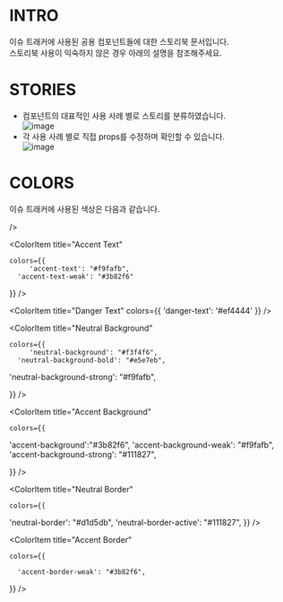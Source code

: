 
<Meta title="Introduction" />

# INTRO

이슈 트래커에 사용된 공용 컴포넌트들에 대한 스토리북 문서입니다. <br />
스토리북 사용이 익숙하지 않은 경우 아래의 설명을 참조해주세요.

# STORIES

- 컴포넌트의 대표적인 사용 사례 별로 스토리를 분류하였습니다. <br/>
  ![image](https://github.com/caesar1030/clean-architecture-issue-tracker/assets/76683390/b502def1-1893-4630-96db-700f5ad7cf8d) <br/>
- 각 사용 사례 별로 직접 props를 수정하며 확인할 수 있습니다.<br/>
  ![image](https://github.com/caesar1030/clean-architecture-issue-tracker/assets/76683390/98323d1b-5d8b-4934-8a71-4bf49531f512)<br/>

# COLORS

이슈 트래커에 사용된 색상은 다음과 같습니다.

<ColorPalette>
  <ColorItem
    title="Neutral Text"
    colors={{
      'neutral-text': '#374151',
      'neutral-text-weak': "#4b5563",
    'neutral-text-strong':  "#111827",
    }}

/>

  <ColorItem
    title="Accent Text"

    colors={{
         'accent-text': "#f9fafb",
      'accent-text-weak': "#3b82f6"

}}
/>

<ColorItem title="Danger Text" colors={{ 'danger-text': '#ef4444' }} />

 <ColorItem
    title="Neutral Background"

    colors={{
         'neutral-background': "#f3f4f6",
      'neutral-background-bold': "#e5e7eb",

'neutral-background-strong': "#f9fafb",

}}
/>

<ColorItem
    title="Accent Background"

    colors={{

'accent-background':"#3b82f6",
'accent-background-weak': "#f9fafb",
'accent-background-strong': "#111827",

}}
/>

<ColorItem
    title="Neutral Border"

    colors={{

'neutral-border': "#d1d5db",
'neutral-border-active': "#111827",
}}
/>

<ColorItem
    title="Accent Border"

    colors={{

      'accent-border-weak': "#3b82f6",

}}
/>

</ColorPalette>

